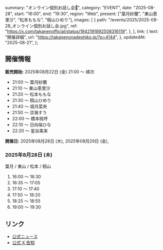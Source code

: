   summary: "オンライン個別お話し会📢",
  category: "EVENT",
  date: "2025-08-28",
  start: "16:00",
  end: "19:30",
  region: "Web",
  present: ["葉月紗蘭", "東山恵里沙", "松本ももな", "籾山ひめり"],
  images: [
    {
      path: "/events/2025/2025-08-28_オンライン個別お話し会.jpg",
      ref: "https://x.com/takanenofficial/status/1942191892508316119",
    },
  ],
  link: {
    text: "開催詳細",
    url: "https://takanenonadeshiko.jp/?p=4144",
  },
  updatedAt: "2025-08-21",
};

## 開催情報

**販売開始:** 2025年08月22日 (金) 21:00 〜 順次

- 21:00 〜 葉月紗蘭
- 21:10 〜 東山恵里沙
- 21:20 〜 松本ももな
- 21:30 〜 籾山ひめり
- 21:40 〜 城月菜央
- 21:50 〜 涼海すう
- 22:00 〜 橋本桃呼
- 22:10 〜 日向端ひな
- 22:20 〜 星谷美来

**開催日:** 2025年08月28日 (木), 2025年08月29日 (金),

### 2025年8月28日 (木)

葉月 / 東山 / 松本 / 籾山

1. 16:00 〜 16:30
1. 16:35 〜 17:05
1. 17:10 〜 17:40
1. 17:50 〜 18:20
1. 18:25 〜 18:55
1. 19:00 〜 19:30

## リンク

- [公式ニュース](https://takanenonadeshiko.jp/?p=4144)
- [公式 X 告知](https://x.com/takanenofficial/status/1958491773111816493)
